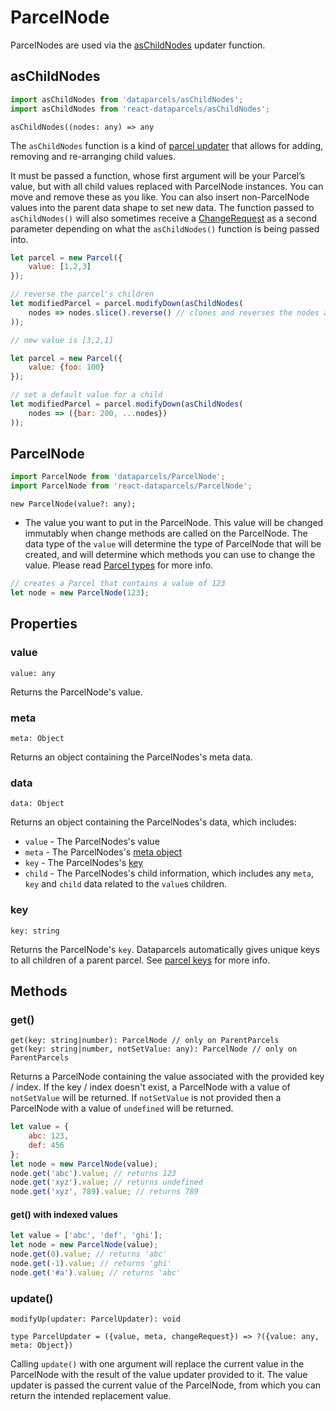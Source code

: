 


# ParcelNode

<ApiPageIcon src={IconParcelNode} />

ParcelNodes are used via the [asChildNodes](#asChildNodes) updater function.

## asChildNodes

```js
import asChildNodes from 'dataparcels/asChildNodes';
import asChildNodes from 'react-dataparcels/asChildNodes';
```

```flow
asChildNodes((nodes: any) => any
```

The `asChildNodes` function is a kind of [parcel updater](/concepts/parcel-updaters) that allows for adding, removing and re-arranging child values.

It must be passed a function, whose first argument will be your Parcel’s value, but with all child values replaced with ParcelNode instances. You can move and remove these as you like. You can also insert non-ParcelNode values into the parent data shape to set new data. The function passed to `asChildNodes()` will also sometimes receive a [ChangeRequest](/api/ChangeRequest) as a second parameter depending on what the `asChildNodes()` function is being passed into.

```js
let parcel = new Parcel({
    value: [1,2,3]
});

// reverse the parcel's children
let modifiedParcel = parcel.modifyDown(asChildNodes(
    nodes => nodes.slice().reverse() // clones and reverses the nodes array
));

// new value is [3,2,1]
```

```js
let parcel = new Parcel({
    value: {foo: 100}
});

// set a default value for a child
let modifiedParcel = parcel.modifyDown(asChildNodes(
    nodes => ({bar: 200, ...nodes})
));
```

## ParcelNode

```js
import ParcelNode from 'dataparcels/ParcelNode';
import ParcelNode from 'react-dataparcels/ParcelNode';
```

```flow
new ParcelNode(value?: any);
```

* <Param name="value" optional type="any" default="undefined" />

  The value you want to put in the ParcelNode. This value will be changed immutably when change methods are called on the ParcelNode. The data type of the `value` will determine the type of ParcelNode that will be created, and will determine which methods you can use to change the value. Please read [Parcel types](/concepts/parcel-types) for more info.

```js
// creates a Parcel that contains a value of 123
let node = new ParcelNode(123);
```

## <Text textStyle="weak">Properties</Text>

### value

```flow
value: any
```

Returns the ParcelNode's value.

### meta

```flow
meta: Object
```
Returns an object containing the ParcelNodes's meta data.

### data

```flow
data: Object
```

Returns an object containing the ParcelNodes's data, which includes:
* `value` - The ParcelNodes's value
* `meta` - The ParcelNodes's [meta object](/concepts/parcel-meta)
* `key` - The ParcelNodes's [key](/concepts/parcel-keys)
* `child` - The ParcelNodes's child information, which includes any `meta`, `key` and `child` data related to the `value`s children.

### key

```flow
key: string
```

Returns the ParcelNode's `key`. Dataparcels automatically gives unique keys to all children of a parent parcel. See [parcel keys](/concepts/parcel-keys) for more info.

## <Text textStyle="weak">Methods</Text>

### get()

```flow
get(key: string|number): ParcelNode // only on ParentParcels
get(key: string|number, notSetValue: any): ParcelNode // only on ParentParcels
```

Returns a ParcelNode containing the value associated with the provided key / index.
If the key / index doesn't exist, a ParcelNode with a value of `notSetValue` will be returned.
If `notSetValue` is not provided then a ParcelNode with a value of
 `undefined` will be returned.

```js
let value = {
    abc: 123,
    def: 456
};
let node = new ParcelNode(value);
node.get('abc').value; // returns 123
node.get('xyz').value; // returns undefined
node.get('xyz', 789).value; // returns 789
```

#### get() with indexed values

<IndexedKeys />

```js
let value = ['abc', 'def', 'ghi'];
let node = new ParcelNode(value);
node.get(0).value; // returns 'abc'
node.get(-1).value; // returns 'ghi'
node.get('#a').value; // returns 'abc'
```

### update()

```flow
modifyUp(updater: ParcelUpdater): void

type ParcelUpdater = ({value, meta, changeRequest}) => ?({value: any, meta: Object})
```

Calling `update()` with one argument will replace the current value in the ParcelNode with the result of the value updater provided to it. The value updater is passed the current value of the ParcelNode, from which you can return the intended replacement value.

<ValueUpdater />

